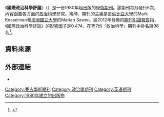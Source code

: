 {{Infobox journal
| title = 國際政治科學評論<br/>International Political Science Review
| cover = 
| editor = Marian Sawer, Mark Kesselman 
| discipline = [[政治科學|政治科學]]
| language     = [[英文|英文]]，[[法文|法文]]和[[西班牙文|西班牙文]]導言
| former_names = 
| abbreviation = Int. Polit. Sci. Rev. Rev. Int. Sci. Politiq.
| publisher = [[賽吉出版公司|賽吉出版公司]]
| country = 
| frequency = 5期/年
| history = 1980年至今
| openaccess = 
| license = 
| impact = 0.474
| impact-year = 2012
| website = http://www.sagepub.com/journalsProdDesc.nav?prodId=Journal200844
| link1 = http://ips.sagepub.com/content/current
| link1-name = 線上觀看
| link2 = http://ips.sagepub.com/content/by/year
| link2-name = 線上瀏覽
| JSTOR = 
| OCLC = 44689900
| LCCN = 80644366 
| CODEN = 
| ISSN = 0192-5121
| eISSN = 1460-373X 
}}

《'''國際政治科學評論'''》（{{lang|en|International Political Science Review}}）是一份1980年起出版的[[學術期刊|學術期刊]]。該期刊每月發行5次，內容函蓋各方面的[[政治科學|政治科學]]研究。現時，期刊的主編是[[哥倫比亞大學|哥倫比亞大學]]的Mark Kesselman和[[澳洲國立大學|澳洲國立大學]]的Marian Sawer。據2012年發佈的[[期刊引證報告|期刊引證報告]]指，《國際政治科學評論》的[[影響因子|影響因子]]是0.474，在157份「政治科學」期刊中排名第96名<ref>{{cite book |year=2013 |chapter=Journals Ranked by Impact: Political Science |title=2012 Journal Citation Reports |publisher=Thomson Reuters |edition=Social Sciences |series=Web of Science |postscript=.}}</ref>。

== 資料來源 ==
{{reflist}}

== 外部連結 ==
* {{Official|1=http://www.sagepub.com/journalsProdDesc.nav?prodId=Journal200844}}

[[Category:賽吉學術期刊|Category:賽吉學術期刊]]
[[Category:政治學期刊|Category:政治學期刊]]
[[Category:英语期刊|Category:英语期刊]]
[[Category:1980年建立的出版物|Category:1980年建立的出版物]]